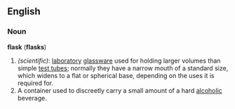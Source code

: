 ==English==

===Noun===
'''flask''' ('''flasks''')
#''(scientific)'': [[laboratory]] [[glassware]] used for holding larger volumes than simple [[test tube]]s; normally they have a narrow mouth of a standard size, which widens to a flat or spherical base, depending on the uses it is required for.
#A container used to discreetly carry a small amount of a hard [[alcohol]]ic beverage.